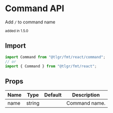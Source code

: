 # Command API

Add `/` to command name

<small>added in 1.5.0</small>

## Import

```jsx
import Command from "@tlgr/fmt/react/command";
// or
import { Command } from "@tlgr/fmt/react";
```

## Props

| Name | Type   | Default | Description   |
| ---- | ------ | ------- | ------------- |
| name | string |         | Command name. |

